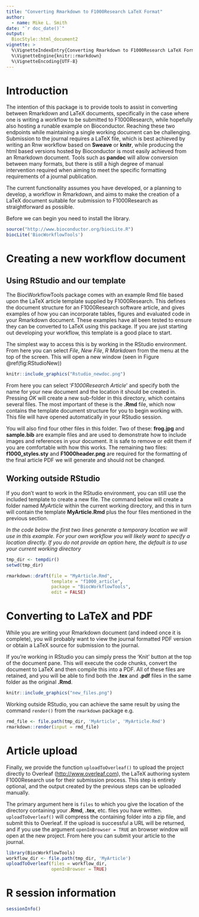 ```yaml
---
title: "Converting Rmarkdown to F1000Research LaTeX Format"
author: 
  - name: Mike L. Smith
date: "`r doc_date()`"
output: 
  BiocStyle::html_document2
vignette: >
  %\VignetteIndexEntry{Converting Rmarkdown to F1000Research LaTeX Format}
  %\VignetteEngine{knitr::rmarkdown}
  %\VignetteEncoding{UTF-8}  
---
```


# Introduction

The intention of this package is to provide tools to assist in converting between Rmarkdown and LaTeX documents, specifically in the case where one is writing a workflow to be submitted to F1000Research, while hopefully also hosting a runable example on Bioconductor.  Reaching these two endpoints while maintaining a single working document can be challenging.  Submission to the journal requires a LaTeX file, which is best achieved by writing an Rnw workflow based on **Sweave** or **knitr**, while producing the html based versions hosted by Bioconductor is most easily achieved from an Rmarkdown document.  Tools such as **pandoc** will allow conversion between many formats, but there is still a high degree of manual intervention required when aiming to meet the specific formatting requirements of a journal publication.  

The current functionality assumes you have developed, or a planning to develop, a workflow in Rmarkdown, and aims to make the creation of a LaTeX document suitable for submission to F1000Research as straightforward as possible.

Before we can begin you need to install the library.  

```r
source("http://www.bioconductor.org/biocLite.R")
biocLite('BiocWorkflowTools')
```

# Creating a new workflow document

## Using RStudio and our template

The BiocWorkflowTools package comes with an example Rmd file based upon the LaTeX article template supplied by F1000Research.  This defines the document structure for an F1000Research software article, and gives examples of how you can incorporate tables, figures and evaluated code in your Rmarkdown document.  These examples have all been tested to ensure they can be converted to LaTeX using this package.  If you are just starting out developing your workflow, this template is a good place to start.

The simplest way to access this is by working in the RStudio environment.  From here you can select *File*, *New File*, *R Markdown* from the menu at the top of the screen.  This will open a new window (seen in Figure \@ref(fig:RStudioNew))


```r
knitr::include_graphics("Rstudio_newdoc.png")
```

From here you can select '*F1000Research Article*' and specify both the name for your new document and the location it should be created in.  Pressing *OK* will create a new sub-folder in this directory, which contains several files.  The most important of these is the **.Rmd** file, which now contains the template document structure for you to begin working with.  This file will have opened automatically in your RStudio session.  

You will also find four other files in this folder.  Two of these: **frog.jpg** and **sample.bib** are example files and are used to demonstrate how to include images and references in your document.  It is safe to remove or edit them if you are comfortable with how this works.  The remaining two files: **f1000_styles.sty** and **F1000header.png** are required for the formatting of the final article PDF we will generate and should not be changed.

## Working outside RStudio

If you don't want to work in the RStudio environment, you can still use the included template to create a new file.  The command below will create a folder named *MyArticle* within the current working directory, and this in turn will contain the template **MyArticle.Rmd** plus the four files mentioned in the previous section.

*In the code below the first two lines generate a temporary location we will use in this example.  For your own workflow you will likely want to specify a location directly.  If you do not provide an option here, the default is to use your current working directory*

```r
tmp_dir <- tempdir()
setwd(tmp_dir)

rmarkdown::draft(file = "MyArticle.Rmd", 
                 template = "f1000_article", 
                 package = "BiocWorkflowTools", 
                 edit = FALSE)
```

# Converting to LaTeX and PDF

While you are writing your Rmarkdown document (and indeed once it is complete), you will probably want to view the journal formatted PDF version or obtain a LaTeX source for submission to the journal.

If you're working in RStudio you can simply press the 'Knit' button at the top of the document pane.  This will execute the code chunks, convert the document to LaTeX and then compile this into a PDF.  All of these files are retained, and you will be able to find both the **.tex** and **.pdf** files in the same folder as the original **.Rmd**.

```r
knitr::include_graphics("new_files.png")
```

Working outside RStudio, you can achieve the same result by using the command `render()` from the `rmarkdown` package e.g.

```r
rmd_file <- file.path(tmp_dir, 'MyArticle', 'MyArticle.Rmd')
rmarkdown::render(input = rmd_file)
```

# Article upload

Finally, we provide the function `uploadToOverleaf()` to upload the project directly to Overleaf (<http://www.overleaf.com>), the LaTeX authoring system F1000Research use for their submission process.  This step is entirely optional, and the output created by the previous steps can be uploaded manually.

The primary argument here is `files` to which you give the location of the directory containing your **.Rmd**, **.tex**, etc. files you have written.  `uploadToOverleaf()` will compress the containing folder into a zip file, and submit this to Overleaf.  If the upload is successful a URL will be returned, and if you use the argument `openInBrowser = TRUE` an browser window will open at the new project.  From here you can submit your article to the journal.

<!-- don't run this code chunk as we don't want to spam Overleaf -->
```r
library(BiocWorkflowTools)
workflow_dir <- file.path(tmp_dir, 'MyArticle')
uploadToOverleaf(files = workflow_dir, 
                 openInBrowser = TRUE)
```

# R session information

```r
sessionInfo()
```
